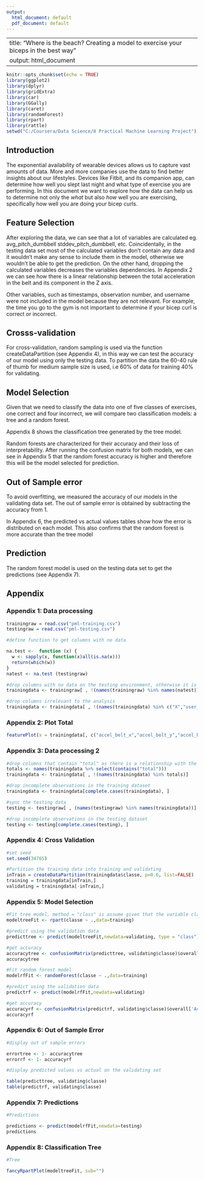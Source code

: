 ```yaml
---
output:
  html_document: default
  pdf_document: default
---
```

---
title: "Where is the beach? Creating a model to exercise your biceps in the best way"
output: html_document
---

```r
knitr::opts_chunk$set(echo = TRUE)
library(ggplot2)
library(dplyr)
library(gridExtra)
library(car)
library(GGally)
library(caret)
library(randomForest)
library(rpart)
library(rattle)
setwd("C:/Coursera/Data Science/8 Practical Machine Learning Project")


```
## Introduction

The exponential availability of wearable devices allows us to capture vast amounts of data. More and more companies use the data to find better insights about our lifestyles. Devices like Fitbit, and its companion app, can determine how well you slept last night and what type of exercise you are performing. In this document we want to explore how the data can help us to determine not only the *what* but also *how* well you are exercising, specifically how well you are doing your bicep curls.


## Feature Selection

After exploring the data, we can see that a lot of variables are calculated eg.  avg_pitch_dumbbell    stddev_pitch_dumbbell, etc. Coincidentally, in the testing data set most of the calculated variables don't contain any data and it wouldn't make any sense to include them in the model, otherwise we wouldn't be able to get the prediction. On the other hand, dropping the calculated variables decreases the variables dependencies. In Appendix 2 we can see how there is a linear relationship between the total acceleration in the belt and its component in the Z axis.

Other variables, such as timestamps, observation number, and username were not included in the model because they are not relevant. For example, the time you go to the gym is not important to determine if your bicep curl is correct or incorrect.

## Crosss-validation

For cross-validation, random sampling is used via the function createDataPartition (see Appendix 4), in this way we can test the accuracy of our model using only the testing data. To partition the data the 60-40 rule of thumb for medium sample size is used, i.e 60% of data for training 40% for validating.

## Model Selection

Given that we need to classify the data into one of five classes of exercises, one correct and four incorrect, we will compare two classification models: a tree and a random forest.

Appendix 8 shows the classification tree generated by the tree model. 

Random forests are characterized for their accuracy and their loss of interpretability. After running the confusion matrix for both models, we can see in Appendix 5 that the random forest accuracy is higher and therefore this will be the model selected for prediction.


## Out of Sample error

To avoid overfitting, we measured the accuracy of our models in the validating data set. The out of sample error is obtained by subtracting the accuracy from 1. 

In Appendix 6, the predicted vs actual values tables show how the error is distributed on each model. This also confirms that the random forest is more accurate than the tree model

## Prediction

The random forest model is used on the testing data set to get the predictions (see Appendix 7).



## Appendix


### Appendix 1: Data processing
```r
trainingraw = read.csv("pml-training.csv")
testingraw = read.csv("pml-testing.csv")

#define function to get columns with no data 

na.test <-  function (x) {
  w <- sapply(x, function(x)all(is.na(x)))
  return(which(w))
}
natest <- na.test (testingraw)

#drop columns with no data on the testing environment, otherwise it is impossible to run any model created
trainingdata <- trainingraw[ , !(names(trainingraw) %in% names(natest))]

#drop columns irrelevant to the analysis
trainingdata <- trainingdata[ , !(names(trainingdata) %in% c("X","user_name","raw_timestamp_part_1","raw_timestamp_part_2","cvtd_timestamp","new_window","num_window"))]
```
### Appendix 2: Plot Total
```r
featurePlot(x = trainingdata[, c("accel_belt_x","accel_belt_y","accel_belt_z","total_accel_belt", "classe")], y = trainingdata$classe, plot = "pairs")
```
### Appendix 3: Data processing 2
```r

#drop columns that contain "total" as there is a relationship with the x,y and z components
totals <- names(trainingdata %>% select(contains("total")))
trainingdata <- trainingdata[ , !(names(trainingdata) %in% totals)]

#drop incomplete observations in the training dataset
trainingdata <- trainingdata[complete.cases(trainingdata), ]

#sync the testing data
testing <- testingraw[ , (names(testingraw) %in% names(trainingdata))]

#drop incomplete observations in the testing dataset
testing <- testing[complete.cases(testing), ]
```
### Appendix 4: Cross Validation
```r
#set seed
set.seed(34765)

#Partition the training data into training and validating
inTrain = createDataPartition(trainingdata$classe, p=0.6, list=FALSE)
training = trainingdata[inTrain,]
validating = trainingdata[-inTrain,]

```
### Appendix 5: Model Selection
```r
#Fit tree model, method = "class" is assume given that the variable classe is a factor
modeltreeFit <- rpart(classe ~ .,data=training)

#predict using the validation data
predicttree <- predict(modeltreeFit,newdata=validating, type = "class")

#get accuracy
accuracytree <- confusionMatrix(predicttree, validating$classe)$overall['Accuracy']
accuracytree

#Fit random forest model
modelrfFit <- randomForest(classe ~ .,data=training)

#predict using the validation data
predictrf <- predict(modelrfFit,newdata=validating)

#get accuracy
accuracyrf <- confusionMatrix(predictrf, validating$classe)$overall['Accuracy']
accuracyrf
```
### Appendix 6: Out of Sample Error
```r
#display out of sample errors

errortree <- 1- accuracytree
errorrf <- 1- accuracyrf

#display predicted values vs actual on the validating set

table(predicttree, validating$classe)
table(predictrf, validating$classe)
```
### Appendix 7: Predictions
```r
#Predictions

predictions <- predict(modelrfFit,newdata=testing)
predictions

```
### Appendix 8: Classification Tree
```r
#Tree

fancyRpartPlot(modeltreeFit, sub="")

```